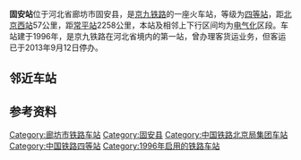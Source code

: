 {{Infobox China railway station
|车站名称 = 固安站
|图片 = Gu'an Railway Station (20160615092428).jpg
|图片介绍 = 固安站的站台
|车站拼音 = Gu'an Zhan
|英文名称 = Gu'an Railway Station
|车站代码 = 24718<ref>根据《中华人民共和国铁路车站代码》（GB/T10302-2010）</ref>
|电报码 = GFP
|拼音码 = GAN
|车站位置 = [[河北省|河北省]][[廊坊市|廊坊市]][[固安县|固安县]][[固安镇|固安镇]]
|坐标 = {{coord|39|25|26.5|N|116|19|05|E|display=inline,title}}
|归属 = [[北京铁路局|北京铁路局]][[衡水车务段|衡水车务段]]
|线路 = [[京九铁路|京九铁路]]
|车站等级 = [[四等站_(中国大陆)|四等站]]
|月台数目 = 2
|站台面 = 3
|股道数目 = 6
|站线配置图 = {{固安站RDT}}
}}
'''固安站'''位于河北省廊坊市固安县，是[[京九铁路|京九铁路]]的一座火车站，等级为[[四等站_(中国大陆)|四等站]]，距[[北京西站|北京西站]]57公里，距[[常平站|常平站]]2258公里，本站及相邻上下行区间均为[[电气化|电气化]]区段。车站建于1996年，是京九铁路在河北省境内的第一站，曾办理客货运业务，但客运已于2013年9月12日停办。

==邻近车站==
{{Start rail box|[[中国铁路|中国铁路]]}}
{{s-inop|[[西枣林站|西枣林站]]<br>''<s>[[大辛庄站|大辛庄站]]</s>''(已撤销)|[[北京西站|北京西]]方向}}
{{s-line|[[京九铁路|京九铁路]]<br />← 25km 固安站 35km →}}
{{s-inop|[[霸州站|霸州站]]<br>''<s>[[牛驼站|牛驼站]]</s>''(已撤销)|[[常平站|常平]]方向}}
{{End box}}

== 参考资料 ==
{{reflist}}

{{京九铁路}}
[[Category:廊坊市铁路车站|Category:廊坊市铁路车站]]
[[Category:固安县|Category:固安县]]
[[Category:中国铁路北京局集团车站|Category:中国铁路北京局集团车站]]
[[Category:中国铁路四等站|Category:中国铁路四等站]]
[[Category:1996年启用的铁路车站|Category:1996年启用的铁路车站]]